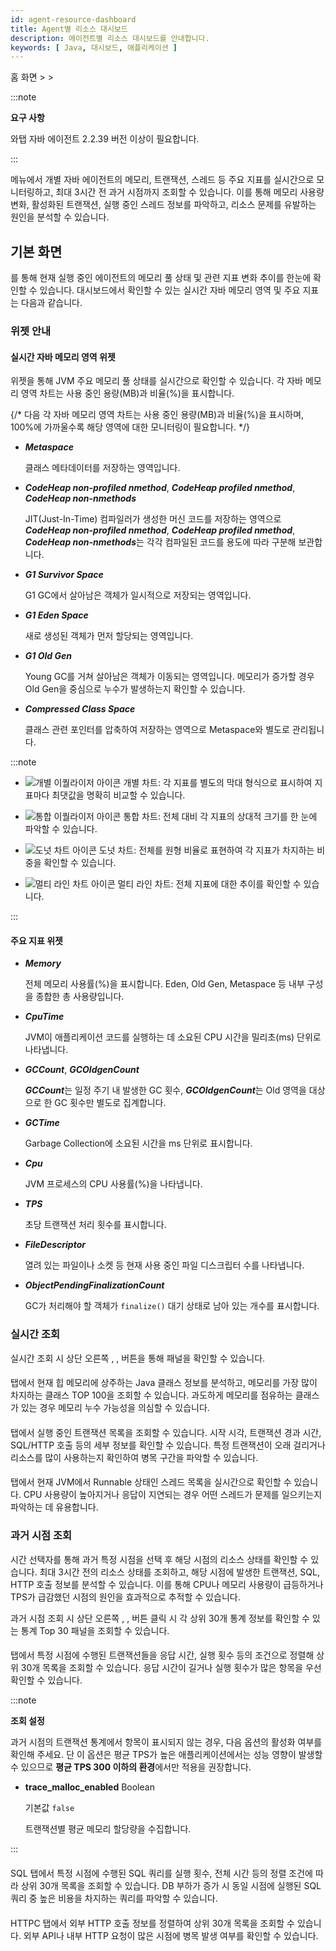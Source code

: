 ```yaml
---
id: agent-resource-dashboard
title: Agent별 리소스 대시보드
description: 에이전트별 리소스 대시보드를 안내합니다. 
keywords: [ Java, 대시보드, 애플리케이션 ]
---
```


홈 화면 &gt; <Cmdname sid="side_dashboard" className="uitext" /> &gt; <Cmdname sid="side_agentResourceDashboard" className="uitext" />

:::note 

**요구 사항**

와탭 자바 에이전트 2.2.39 버전 이상이 필요합니다. 

:::

<Cmdname sid="side_agentResourceDashboard" className="uitext" /> 메뉴에서 개별 자바 에이전트의 메모리, 트랜잭션, 스레드 등 주요 지표를 실시간으로 모니터링하고, 최대 3시간 전 과거 시점까지 조회할 수 있습니다. 이를 통해 메모리 사용량 변화, 활성화된 트랜잭션, 실행 중인 스레드 정보를 파악하고, 리소스 문제를 유발하는 원인을 분석할 수 있습니다.

<ImgLang img="apm-java-agent-resource-dashboard.png" desc="Agent Resource Dashboard" />

## 기본 화면

<Cmdname sid="side_agentResourceDashboard" className="uitext" />를 통해 현재 실행 중인 에이전트의 메모리 풀 상태 및 관련 지표 변화 추이를 한눈에 확인할 수 있습니다. 대시보드에서 확인할 수 있는 실시간 자바 메모리 영역 및 주요 지표는 다음과 같습니다. 

### 위젯 안내

#### 실시간 자바 메모리 영역 위젯

<Cmdname sid="TTL09121" className="uitext" /> 위젯을 통해 JVM 주요 메모리 풀 상태를 실시간으로 확인할 수 있습니다. 각 자바 메모리 영역 차트는 사용 중인 용량(MB)과 비율(%)을 표시합니다.

{/* 다음 각 자바 메모리 영역 차트는 사용 중인 용량(MB)과 비율(%)을 표시하며, 100%에 가까울수록 해당 영역에 대한 모니터링이 필요합니다. */}

* ***Metaspace***

  클래스 메타데이터를 저장하는 영역입니다. 

* ***CodeHeap non-profiled nmethod***, ***CodeHeap profiled nmethod***, ***CodeHeap non-nmethods***

  JIT(Just-In-Time) 컴파일러가 생성한 머신 코드를 저장하는 영역으로 ***CodeHeap non-profiled nmethod***, ***CodeHeap profiled nmethod***, ***CodeHeap non-nmethods***는 각각 컴파일된 코드를 용도에 따라 구분해 보관합니다.

* ***G1 Survivor Space***
  
  G1 GC에서 살아남은 객체가 일시적으로 저장되는 영역입니다.

* ***G1 Eden Space***
  
  새로 생성된 객체가 먼저 할당되는 영역입니다.

* ***G1 Old Gen***
  
  Young GC를 거쳐 살아남은 객체가 이동되는 영역입니다. 메모리가 증가할 경우 Old Gen을 중심으로 누수가 발생하는지 확인할 수 있습니다.

* ***Compressed Class Space***
  
  클래스 관련 포인터를 압축하여 저장하는 영역으로 Metaspace와 별도로 관리됩니다.

:::note 

* ![개별 이퀄라이저 아이콘](/img/ic-equalizer-chart.svg) 개별 차트: 각 지표를 별도의 막대 형식으로 표시하여 지표마다 최댓값을 명확히 비교할 수 있습니다. 

* ![통합 이퀄라이저 아이콘](/img/ic-bar-chart.svg) 통합 차트: 전체 대비 각 지표의 상대적 크기를 한 눈에 파악할 수 있습니다.

* ![도넛 차트 아이콘](/img/ic-pie-chart.svg) 도넛 차트: 전체를 원형 비율로 표현하여 각 지표가 차지하는 비중을 확인할 수 있습니다. 

* ![멀티 라인 차트 아이콘](/img/ic-multiline-chart2.svg) 멀티 라인 차트: 전체 지표에 대한 추이를 확인할 수 있습니다. 

:::


#### 주요 지표 위젯

<Columns>
<Column className="text--left width--60">

* ***Memory***

  전체 메모리 사용률(%)을 표시합니다. Eden, Old Gen, Metaspace 등 내부 구성을 종합한 총 사용량입니다.

* ***CpuTime***

  JVM이 애플리케이션 코드를 실행하는 데 소요된 CPU 시간을 밀리초(ms) 단위로 나타냅니다. 

* ***GCCount***, ***GCOldgenCount***

  ***GCCount***는 일정 주기 내 발생한 GC 횟수, ***GCOldgenCount***는 Old 영역을 대상으로 한 GC 횟수만 별도로 집계합니다.

* ***GCTime***

  Garbage Collection에 소요된 시간을 ms 단위로 표시합니다. 

</Column>
<Column className="text--left">

* ***Cpu***

  JVM 프로세스의 CPU 사용률(%)을 나타냅니다.

* ***TPS***

  초당 트랜잭션 처리 횟수를 표시합니다. 

* ***FileDescriptor***

  열려 있는 파일이나 소켓 등 현재 사용 중인 파일 디스크립터 수를 나타냅니다.

* ***ObjectPendingFinalizationCount***

  GC가 처리해야 할 객체가 `finalize()` 대기 상태로 남아 있는 개수를 표시합니다. 

</Column>
</Columns>

### 실시간 조회

실시간 조회 시 상단 오른쪽 <Cmdname sid="heap_histogram" className="uitext" />, <Cmdname sid="active_transaction" className="uitext" />, <Cmdname sid="BTN09457" className="uitext" /> 버튼을 통해 <Cmdname sid="TTL09459" className="uitext" /> 패널을 확인할 수 있습니다. 

<ImgLang img="apm-java-agent-resource-dashboard-resource.png" desc="Agent Resource Dashboard Realtime" />

#### <Cmdname sid="heap_histogram" className="uitext" />

<Cmdname sid="heap_histogram" className="uitext" /> 탭에서 현재 힙 메모리에 상주하는 Java 클래스 정보를 분석하고, 메모리를 가장 많이 차지하는 클래스 TOP 100을 조회할 수 있습니다. 과도하게 메모리를 점유하는 클래스가 있는 경우 메모리 누수 가능성을 의심할 수 있습니다.


#### <Cmdname sid="active_transaction" className="uitext" />

<Cmdname sid="active_transaction" className="uitext" /> 탭에서 실행 중인 트랜잭션 목록을 조회할 수 있습니다. 시작 시각, 트랜잭션 경과 시간, SQL/HTTP 호출 등의 세부 정보를 확인할 수 있습니다. 특정 트랜잭션이 오래 걸리거나 리소스를 많이 사용하는지 확인하여 병목 구간을 파악할 수 있습니다.


#### <Cmdname sid="BTN09457" className="uitext" />

<Cmdname sid="BTN09457" className="uitext" /> 탭에서 현재 JVM에서 Runnable 상태인 스레드 목록을 실시간으로 확인할 수 있습니다. CPU 사용량이 높아지거나 응답이 지연되는 경우 어떤 스레드가 문제를 일으키는지 파악하는 데 유용합니다.

### 과거 시점 조회 

시간 선택자를 통해 과거 특정 시점을 선택 후 해당 시점의 리소스 상태를 확인할 수 있습니다. 최대 3시간 전의 리소스 상태를 조회하고, 해당 시점에 발생한 트랜잭션, SQL, HTTP 호출 정보를 분석할 수 있습니다. 이를 통해 CPU나 메모리 사용량이 급등하거나 TPS가 급감했던 시점의 원인을 효과적으로 추적할 수 있습니다.

<Columns>
<Column className="text--left width--40">
<ImgLang img="apm-java-agent-resource-dashboard-history.png" desc="History Data sc" />
</Column>
<Column className="text--left width--60">
과거 시점 조회 시 상단 오른쪽 <Cmdname sid="transaction" className="uitext" />, <Cmdname sid="statistics_sql" className="uitext" />, <Cmdname sid="BTN09458" className="uitext" /> 버튼 클릭 시 각 상위 30개 통계 정보를 확인할 수 있는 <UI>통계 Top 30</UI> 패널을 조회할 수 있습니다. 
</Column>
</Columns>

<ImgLang img="apm-java-agent-resource-dashboard-stat.png" desc="Agent Resource Dashboard History" />

#### <Cmdname sid="transaction_statistics" className="uitext" />

<Cmdname sid="transaction" className="uitext" /> 탭에서 특정 시점에 수행된 트랜잭션들을 응답 시간, 실행 횟수 등의 조건으로 정렬해 상위 30개 목록을 조회할 수 있습니다. 응답 시간이 길거나 실행 횟수가 많은 항목을 우선 확인할 수 있습니다. 

:::note 

**<Cmdname sid="TTL06975" /> 조회 설정**

과거 시점의 트랜잭션 통계에서 <Cmdname sid="TTL06975" className="uitext" /> 항목이 표시되지 않는 경우, 다음 옵션의 활성화 여부를 확인해 주세요. 단 이 옵션은 평균 TPS가 높은 애플리케이션에서는 성능 영향이 발생할 수 있으므로 **평균 TPS 300 이하의 환경**에서만 적용을 권장합니다.

* **trace_malloc_enabled** <span class='type'>Boolean</span>

  기본값 `false`

  트랜잭션별 평균 메모리 할당량을 수집합니다.



:::

#### <Cmdname sid="statistics_sql" className="uitext" />

<UI>SQL</UI> 탭에서 특정 시점에 수행된 SQL 쿼리를 실행 횟수, 전체 시간 등의 정렬 조건에 따라 상위 30개 목록을 조회할 수 있습니다. DB 부하가 증가 시 동일 시점에 실행된 SQL 쿼리 중 높은 비용을 차지하는 쿼리를 파악할 수 있습니다.

#### <Cmdname sid="BTN09458" className="uitext" />

<UI>HTTPC</UI> 탭에서 외부 HTTP 호출 정보를 정렬하여 상위 30개 목록을 조회할 수 있습니다. 외부 API나 내부 HTTP 요청이 많은 시점에 병목 발생 여부를 확인할 수 있습니다.